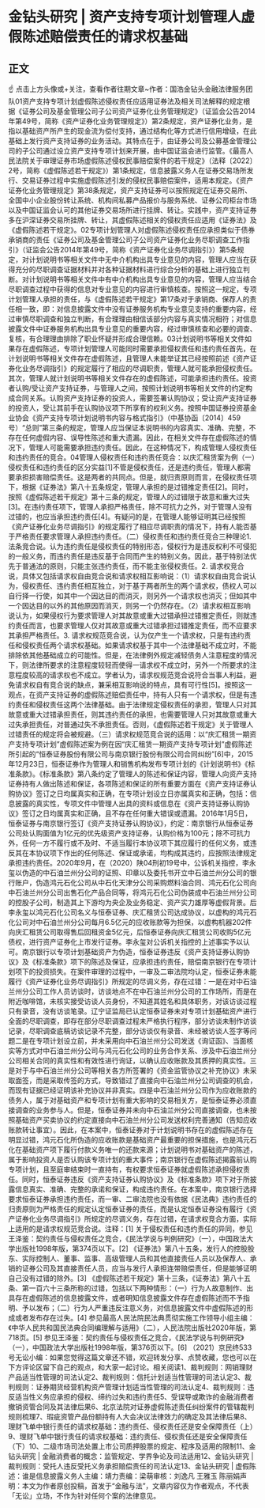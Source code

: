 # 金钻头研究 | 资产支持专项计划管理人虚假陈述赔偿责任的请求权基础
## 正文
☝ 点击上方头像或+关注，查看作者往期文章~作者：国浩金钻头金融法律服务团队01资产支持专项计划虚假陈述侵权责任应适用证券法及相关司法解释的规定根据《证券公司及基金管理公司子公司资产证券化业务管理规定》（证监会公告2014年第49号，简称《资产证券化业务管理规定》）第2条规定，资产证券化业务，是指以基础资产所产生的现金流为偿付支持，通过结构化等方式进行信用增级，在此基础上发行资产支持证券的业务活动。其特点在于，由证券公司及公募基金管理公司的子公司通过设立资产支持专项计划来开展，由中国证监会进行监管。《最高人民法院关于审理证券市场虚假陈述侵权民事赔偿案件的若干规定》（法释〔2022〕2号，简称《虚假陈述若干规定》）第1条规定，信息披露义务人在证券交易场所发行、交易证券过程中实施虚假陈述引发的侵权民事赔偿案件，适用本规定。《资产证券化业务管理规定》第38条规定，资产支持证券可以按照规定在证券交易所、全国中小企业股份转让系统、机构间私募产品报价与服务系统、证券公司柜台市场以及中国证监会认可的其他证券交易场所进行挂牌、转让。实践中，资产支持证券多在沪深证券交易所挂牌、转让，其虚假陈述相关的侵权责任应适用《证券法》及《虚假陈述若干规定》。02专项计划管理人对虚假陈述侵权责任应承担类似于债券承销商的责任《证券公司及基金管理公司子公司资产证券化业务尽职调查工作指引》（证监会公告2014年第49号，简称《资产证券化业务尽调指引》）第5条规定，对计划说明书等相关文件中无中介机构出具专业意见的内容，管理人应当在获得充分的尽职调查证据材料并对各种证据材料进行综合分析的基础上进行独立判断。对计划说明书等相关文件中有中介机构出具专业意见的内容，管理人应当结合尽职调查过程中获得的信息对专业意见的内容进行审慎核查。按照这一规定，专项计划管理人承担的责任，与《虚假陈述若干规定》第17条对于承销商、保荐人的责任相一致，即：对信息披露文件中没有证券服务机构专业意见支持的重要内容，经过审慎尽职调查和独立判断，有合理理由相信该部分内容与真实情况相符；对信息披露文件中证券服务机构出具专业意见的重要内容，经过审慎核查和必要的调查、复核，有合理理由排除了职业怀疑并形成合理信赖。03计划说明书等相关文件如果存在虚假陈述，专项计划管理人可能同时需要承担侵权责任和违约责任首先，在计划说明书等相关文件存在虚假陈述，且管理人未能举证其已经按照前述《资产证券化业务尽调指引》的规定履行了相应的尽调职责，管理人就可能承担侵权责任。其次，管理人就计划说明书等相关文件存在的虚假陈述，可能承担违约责任。投资者认购/受让资产支持证券，与管理人之间，按照计划说明书等相关文件的约定构成合同关系。认购资产支持证券的投资人，需要签署认购协议；受让资产支持证券的投资人，受让其前手在认购协议项下所享有的权利义务。按照中国证券投资基金业协会《资产支持专项计划说明书内容与格式指引》（中基协函〔2014〕459号）“总则”第三条的规定，管理人应当保证本说明书的内容真实、准确、完整，不存在任何虚假内容、误导性陈述和重大遗漏。因此，在相关文件存在虚假陈述的情况下，管理人可能需要承担违约责任。因此，在这种情况下，构成管理人侵权责任和违约责任的竞合。04管理人侵权责任和违约责任竞合：以庆汇租赁案为例（一）侵权责任和违约责任的区分实益[1]不管是侵权责任，还是违约责任，管理人都需要承担损害赔偿责任。这是两者的共同点。但是，就归责原则而言，在侵权责任项下，根据《证券法》第八十五条规定，管理人承担的是过错推定责任[2]。同时，按照《虚假陈述若干规定》第十三条的规定，管理人的过错限于故意和重大过失[3]。在违约责任项下，管理人承担严格责任，除不可抗力之外，对于管理人没有过错的，也应当承担违约责任[4]。有疑问的是，在管理人能够证明其已经按照《资产证券化业务尽调指引》的规定履行了相应尽调职责的情况下，持有人能否基于严格责任要求管理人承担违约责任。（二）侵权责任和违约责任竞合三种理论1. 法条竞合说。认为违约责任是侵权责任的特别形态，侵权行为是违反权利不可侵犯的一般义务，而违约责任是违反基于合同而产生的特别义务。因此，基于特别法优先于普通法的原则，只能主张违约责任，而不能主张侵权责任。2. 请求权竞合说，具体又包括请求权自由竞合说和请求权相互影响说：（1）请求权自由竞合说认为，侵权责任、违约责任相互独立，对于基于两者所生的两个请求权，债权人可以自行择一行使，如其中一个因达目的而消灭，则另外一个请求权也消灭；但如其中一个因达目的以外的其他原因而消灭，则另一个仍然存在。（2）请求权相互影响说认为，如果侵权行为要求管理人对其故意或重大过错承担过错推定责任，则就违约责任而言，也要求管理人仅对其故意或重大过错承担过错推定责任，而不应要求其承担严格责任。3. 请求权规范竞合说，认为仅产生一个请求权，只是有违约责任和侵权责任两个请求权基础。如果请求权基于其中一个法律基础不成立时，不能排除依其他基础成立的可能性。但是，在法律例外规定减轻债务人注意程度的情况下，则法律所要求的注意程度较轻而使得一请求权不成立时，另外一个所要求的注意程度较高的请求权也不成立。学者认为，请求权规范竞合说符合当事人利益，避免请求权自有竞合说的缺点，兼采相互影响说的特点，具有可行性[5]。按照这一观点，在资产支持证券的虚假陈述赔偿责任中，持有人只有一个请求权，但是有违约责任和侵权责任这两个法律基础。由于法律规定侵权责任的承担，管理人只对其故意或重大过错承担责任，则其违约责任的承担，也需要管理人只对其故意或重大过失承担责任，对普通过失不承担责任。否则，《虚假陈述若干规定》关于管理人过错责任的规定将会被规避。（三）请求权规范竞合说的适用：以“庆汇租赁一期资产支持专项计划”虚假陈述案为例在因“庆汇租赁一期资产支持专项计划”虚假陈述所引起的“恒泰证券股份有限公司与南京银行股份有限公司合同纠纷”[6]中，2015年12月23日，恒泰证券作为管理人和销售机构发布专项计划的《计划说明书》《标准条款》。《标准条款》第八条约定了管理人的陈述和保证内容，管理人向资产支持证券持有人做出陈述和保证，各项陈述和保证的所有重要方面在《资产支持证券认购协议》签订之日均属真实和正确，在专项计划设立日亦属真实和正确，包括：信息披露的真实性，专项文件中管理人出具的资料或信息在《资产支持证券认购协议》签订之日均属真实和正确，且不存在任何重大错误或遗漏。2016年1月5日，恒泰证券与南京银行签订《资产支持证券认购协议》，约定：南京银行从恒泰证券公司处认购面值为1亿元的优先级资产支持证券，认购价格为100元；除不可抗力外，任何一方不履行或不及时、不适当履行本协议项下其应履行的任何义务，或违反其在本协议项下作出的任何陈述、保证或承诺，均构成其违约，应按照法律规定承担违约责任。2020年9月，在（2020）陕04刑初19号中，公诉机关指控，李永玺以伪造的中石油兰州分公司的证照、印章以及委托书开立中石油兰州分公司的银行账户，伪造鸿元石化公司从中石化天津分公司采购燃料油合同、鸿元石化公司向中石油兰州分公司出售石化产品合同等，将鸿元石化公司伪装成中石油兰州分公司的控股子公司，制造其上下游均为央企及业务稳定、资产实力雄厚等虚假背景。后李永玺以鸿元石化公司名义与恒泰证券、庆汇租赁公司达成协议，以虚构的鸿元石化公司对中石油兰州分公司每月6.5亿元的应收账款等为担保，以虚构机器202件向庆汇租赁公司取得售后回租资金5亿元，后恒泰证券向庆汇租赁公司收购5亿元债权，进行资产证券化上市发行证券。李永玺对公诉机关指控的上述事实予以认可。南京银行以专项计划基础资产为伪造，恒泰证券违反《资产支持证券认购协议》及《标准条款》项下的陈述及保证，应承担违约责任，赔偿南京银行在专项计划项下的投资损失。在案件审理的过程中，一审及二审法院均认定，恒泰证券未能履行《资产证券化业务尽调指引》所规定的尽调义务，存在过错：一是在对中石油兰州分公司工作人员访谈时，访谈地点不在中石油兰州分公司的工作场所，而是在附近咖啡馆，未核实接受访谈人员身份，不知道其姓名和具体职务，对该访谈过程只有录音，没有访谈笔录。辽宁证监局已认定恒泰证券未对专项计划基础资产进行全面的尽职调查，即存在部分尽职调查过程未严格执行程序，部分访谈未制作访谈记录，尽职调查底稿访谈记录不完整，部分访谈仅有录音、未经被访谈人签字等问题二是在专项计划设立前，并未采用向中石油兰州分公司发送《询证函》、当面核实等方式对中石油兰州分公司与鸿元石化公司的业务合作关系、涉及中石油兰州分公司相关合同的真实性和有效性进行询证，以确认应收账款及其质押的真实性。三是对于与中石油兰州分公司等相关各方所签署的《资金监管协议之补充协议》未采取面签，而是采取传签的方式，导致错过了直接向中石油兰州分公司调查的机会，而现有证据已经证明该补充协议并非真实。四是中石油兰州分公司作为应收账款的债务人，属于对基础资产和专项计划有重大影响的交易相关方，是恒泰证券必须直接调查的业务参与人。但是，恒泰证券并未向中石油兰州分公司直接调查，也未按照基础资产买卖协议的约定直接向中石油兰州分公司发送权利完善通知（告知应收账款转让事宜）。因此，在本案中，恒泰证券对于计划说明书存在的虚假陈述存在明显过错，鸿元石化所伪造的应收账款是基础资产最重要的担保措施，也是鸿元石化在基础资产项下履行付款义务唯一的还款来源；计划说明书对基础资产的陈述，属于影响投资人是否认购该专项计划的重大事件；南京银行在虚假陈述揭露前认购专项计划，且至庭审结束时一直持有，有权要求恒泰证券就虚假陈述承担侵权责任。同时，恒泰证券违反《资产支持证券认购协议》及《标准条款》项下对于所披露信息真实、准确、完整的承诺和保证，构成违约责任。在本案中，南京银行选择要求恒泰证券承担违约责任，而一审、二审法院也没有依据《民法典》违约责任的归责原则为严格责任的规定认定恒泰证券的责任，而是认定恒泰证券没有履行《资产证券化业务尽调指引》所规定的尽调义务，存在过错，在请求权竞合方面，实际上适用的是请求权规范竞合说。注释：[1] 关于侵权责任和违约责任的异同，参见王泽鉴：契约责任与侵权责任之竞合，《民法学说与判例研究》（一），中国政法大学出版社1998年版，第374页以下。[2] 《证券法》第八十五条，发行人的控股股东、实际控制人、董事、监事、高级管理人员和其他直接责任人员以及保荐人、承销的证券公司及其直接责任人员，应当与发行人承担连带赔偿责任，但是能够证明自己没有过错的除外。[3] 《虚假陈述若干规定》第十三条，《证券法》第八十五条、第一百六十三条所称的过错，包括以下两种情形：（一）行为人故意制作、出具存在虚假陈述的信息披露文件，或者明知信息披露文件存在虚假陈述而不予指明、予以发布；（二）行为人严重违反注意义务，对信息披露文件中虚假陈述的形成或者发布存在过失。[4] 参见最高人民法院民法典贯彻实施工作领导小组主编：《中华人民共和国民法典合同编理解与适用》（二），人民法院出版社2020年版，第718页。[5] 参见王泽鉴：契约责任与侵权责任之竞合，《民法学说与判例研究》（一），中国政法大学出版社1998年版，第376页以下。[6] （2021）京民终533号无讼小编：如果您觉得这篇文章还不错，欢迎转发分享、点赞收藏，您也可以在下方评论区留下自己的观点，和大家一起讨论。相关阅读1、裁判规则：网销理财产品适当性管理的司法认定2、裁判规则：信托计划适当性管理的司法认定3、裁判规则：证券期货经营机构资产管理计划适当性管理的司法认定4、裁判规则：违反适当性义务应承担的侵权、缔约过失和违约责任5、受误导或欺诈的金融消费者撤销资管合同及其法律后果6、北京法院对证券虚假陈述责任纠纷案件的管辖裁判规则梳理7、瑕疵资管产品份额持有人大会决议法律效力的确定及其法律后果8、理财飞单中银行责任的请求权基础：违约责任、侵权责任还是安全保障责任（上）9、理财飞单中银行责任的请求权基础：违约责任、侵权责任还是安全保障责任（下）10、二级市场司法处置上市公司质押股票的规定、程序及适用的限制11、金钻头研究 | 金融消费者的概念：监管规定、学界争论及司法适用12、金钻头研究 | 裁判规则：受托人违反受托义务承担赔偿责任的司法认定13、金钻头研究 | 虚假陈述：谁是信息披露义务人主编：靖力责编：梁萌审核：刘逸凡 王雅玉 陈丽娟声明：本文为作者原创投稿，首发于“金融与法”，文章内容仅为作者观点，不代表「无讼」立场，不作为针对任何个案的法律意见。